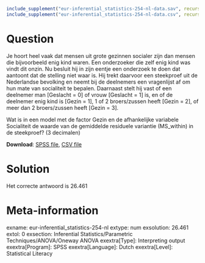```{r, echo = FALSE, results = "hide"}
include_supplement("eur-inferential_statistics-254-nl-data.sav", recursive = TRUE)
include_supplement("eur-inferential_statistics-254-nl-data.csv", recursive = TRUE)
```

Question
========
Je hoort heel vaak dat mensen uit grote gezinnen socialer zijn dan mensen die bijvoorbeeld enig kind waren. Een onderzoeker die zelf enig kind was vindt dit onzin. Nu besluit hij in zijn eentje een onderzoek te doen dat aantoont dat de stelling niet waar is. Hij trekt daarvoor een steekproef uit de Nederlandse bevolking en neemt bij de deelnemers een vragenlijst af om hun mate van socialiteit te bepalen. Daarnaast stelt hij vast of een deelnemer man [Geslacht = 0] of vrouw [Geslacht = 1] is, en of de deelnemer enig kind is [Gezin = 1], 1 of 2 broers/zussen heeft [Gezin = 2], of meer dan 2 broers/zussen heeft [Gezin = 3].

Wat is in een model met de factor Gezin en de afhankelijke variabele Socialiteit de waarde van de gemiddelde residuele variantie (MS_within) in de steekproef? (3 decimalen)

**Download**: [SPSS file](eur-inferential_statistics-254-nl-data.sav), [CSV file](eur-inferential_statistics-254-nl-data.csv)


Solution
========
Het correcte antwoord is 26.461


Meta-information
================
exname: eur-inferential_statistics-254-nl
extype: num
exsolution: 26.461
extol: 0
exsection: Inferential Statistics/Parametric Techniques/ANOVA/Oneway ANOVA
exextra[Type]: Interpreting output
exextra[Program]: SPSS
exextra[Language]: Dutch
exextra[Level]: Statistical Literacy